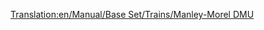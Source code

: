 [[Translation:en/Manual/Base Set/Trains/Manley-Morel DMU]]
{{es/Manual/Base Set/Trains/Trenes|Imagen=[[File:en/Manual/Base Set/Trains/Manleymoreldmu.png]]
|Nombre=Manley-Morel DMU
|Precio=25.780 € (12.890 £)
|Velocidad=112 km/h (70 mph)
|Peso=32 t
|Potencia=600 CV (447 kW)
|Coste-anual=2.556 € (1.278 £)
|Diseño=1957
|Duración=12
|Capacidad=76 pasajeros
|Descripción=la '''«Manley-Morel DMU»''' es una unidad diésel múltiple que consta dos unidades y lleva pasajeros.

Estos trenes en realidad son sólo adecuados para el transporte ligero de pasajeros, ya que carecen de potencia para transportar mercancías pesadas y arrastrar más unidades. Puede agregar más unidades para aumentar la potencia y la capacidad (al más puro estilo DMU), pero todavía estará limitado a una velocidad máxima de 112 Km/h siendo otra opción mejor esperar a la llegada del «[[es/Manual/Base Set/Trains/SH "125"|SH "125"]]» en 1977.

Una advertencia sin embargo: cuando se añaden trenes más rápidos a una gran red, puede encontrarse con que se quedan detrás de otras unidades más lentas, perdiendo velocidad toda la red, así que usted deberá o bien actualizar la plantilla entera, o mantener las DMU en un trozo de vías separadas de la red principal, o construir [[es/Tramos de adelantamiento|tramos de adelantamiento]].

Este tren se queda obsoleto con la aparición del [[es/Manual/Base Set/Trains/Dash|"Dash"]] en 1984, 8 km/h más rápido y 100 CV más potente (aunque no parezca mucho te sorprenderá la rapidez con que la que arranca).
|Vida-real=Esta es la versión de Transport Tycoon de la [https://www.wikipedia.org/wiki/British Rail Class 101 Metro-Cammell Class 101 DMU] que se introdujo como parte del Plan de Modernización de 1956 de la British Railways, diseñado para reemplazar las locomotoras de vapor de las líneas locales y las semi-expresos. Es representativo del estilo general de las DMU introducidas a finales de los años 50 y principios de los 60. Increíblemente, a pesar de su vida útil en TTD (12 años), estas máquinas fueron vistos aún. de forma perseverante en todo el campo británico, ¡en fecha tan tardía como es el año 2003!
}}